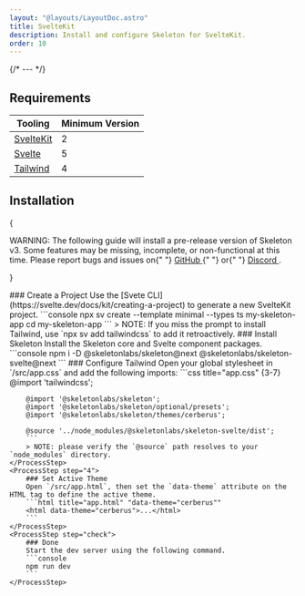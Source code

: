 ```yaml
---
layout: "@layouts/LayoutDoc.astro"
title: SvelteKit
description: Install and configure Skeleton for SvelteKit.
order: 10
---
```




{/* --- */}

## Requirements

| Tooling                              | Minimum Version |
| ------------------------------------ | --------------- |
| [SvelteKit](https://svelte.dev/)     | 2               |
| [Svelte](https://svelte.dev/)        | 5               |
| [Tailwind](https://tailwindcss.com/) | 4               |

## Installation

{

<div className="card preset-outlined-error-500 preset-tonal-error p-8 space-y-8">
  <p>
    WARNING: The following guide will install a pre-release version of Skeleton
    v3. Some features may be missing, incomplete, or non-functional at this
    time. Please report bugs and issues on{" "}
    <a
      className="anchor"
      href="https://github.com/skeletonlabs/skeleton/issues/new/choose"
      target="_blank"
      rel="external"
    >
      GitHub
    </a>{" "}
    or{" "}
    <a
      className="anchor"
      href="https://discord.gg/EXqV7W8MtY"
      target="_blank"
      rel="external"
    >
      Discord
    </a>
    .
  </p>
</div>

}

<Process>
    <ProcessStep step="1">
        ### Create a Project
        Use the [Svete CLI](https://svelte.dev/docs/kit/creating-a-project) to generate a new SvelteKit project.
        ```console
        npx sv create --template minimal --types ts my-skeleton-app
		cd my-skeleton-app
        ```
		> NOTE: If you miss the prompt to install Tailwind, use `npx sv add tailwindcss` to add it retroactively.
    </ProcessStep>
    <ProcessStep step="2">
        ### Install Skeleton
        Install the Skeleton core and Svelte component packages.
        ```console
        npm i -D @skeletonlabs/skeleton@next @skeletonlabs/skeleton-svelte@next
        ```
    </ProcessStep>
    <ProcessStep step="3">
		### Configure Tailwind
        Open your global stylesheet in `/src/app.css` and add the following imports:
        ```css title="app.css" {3-7}
        @import 'tailwindcss';

        @import '@skeletonlabs/skeleton';
        @import '@skeletonlabs/skeleton/optional/presets';
        @import '@skeletonlabs/skeleton/themes/cerberus';

        @source '../node_modules/@skeletonlabs/skeleton-svelte/dist';
        ```
    	> NOTE: please verify the `@source` path resolves to your `node_modules` directory.
    </ProcessStep>
    <ProcessStep step="4">
        ### Set Active Theme
        Open `/src/app.html`, then set the `data-theme` attribute on the HTML tag to define the active theme.
        ```html title="app.html" "data-theme="cerberus""
        <html data-theme="cerberus">...</html>
        ```
    </ProcessStep>
    <ProcessStep step="check">
        ### Done
        Start the dev server using the following command.
    	```console
        npm run dev
        ```
    </ProcessStep>

</Process>
